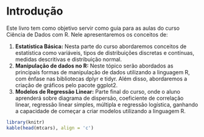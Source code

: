 # Introdução

Este livro tem como objetivo servir como guia para as aulas do curso Ciência de Dados com R. Nele apresentaremos os conceitos de:

1.  **Estatística Básica:** Nesta parte do curso abordaremos conceitos de estatística como variáveis, tipos de distribuições discretas e contínuas, medidas descritivas e distribuição normal.
2.  **Manipulação de dados no R:** Neste tópico serão abordados as principais formas de manipulação de dados utilizando a linguagem R, com ênfase nas bibliotecas dplyr e tidyr. Além disso, abordaremos a criação de gráficos pelo pacote ggplot2.
3.  **Modelos de Regressão Linear:** Parte final do curso, onde o aluno aprenderá sobre diagrama de dispersão, coeficiente de correlação linear, regressão linear simples, múltipla e regressão logística, ganhando a capacidade de começar a criar modelos utilizando a linguagem R.

```r
library(knitr)
kable(head(mtcars), align = 'c')
```
